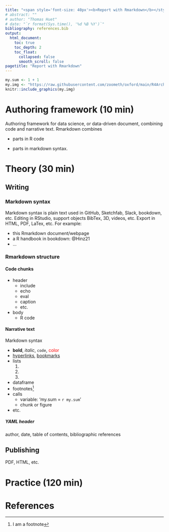 ```yaml
---
title: "<span style='font-size: 40px'><b>Report with Rmarkdown</b></style> <span style='font-size: 30px'> <br>Report data analysis with Rmarkdown authoring framework<br></style>"
# abstract: "" 
# author: "Thomas Huet"
# date: "`r format(Sys.time(), '%d %B %Y')`"
bibliography: references.bib
output:
  html_document:
    toc: true
    toc_depth: 2
    toc_float:
      collapsed: false
      smooth_scroll: false
pagetitle: "Report with Rmarkdown"
---
```



```r
my.sum <- 1 + 1
my.img <- "https://raw.githubusercontent.com/zoometh/oxford/main/R4Archaeologists/www/logo.png"
knitr::include_graphics(my.img)
```

# Authoring framework (10 min)

Authoring framework for data science, or data-driven document, combining code and narrative text. Rmarkdown combines

* parts in R code

* parts in markdown syntax. 

# Theory (30 min)

## Writing

### Markdown syntax

Markdown syntax is plain text used in GitHub, Sketchfab, Slack, bookdown, etc. Editing in RStudio, support objects BibTex, 3D, videos, etc. Export in HTML, PDF, LaTex, etc. For example:

* this Rmarkdown document/webpage
* a R handbook in bookdown: @Hinz21
* ...

### Rmarkdown structure

#### Code chunks

* header
  - include
  - echo
  - eval
  - caption
  - etc.
* body
  - R code

#### Narrative text

Markdown syntax

* **bold**, *italic*, `code`, <span style="color:red">color</span>
* [hyperlinks](https://rmarkdown.rstudio.com/), [bookmarks](#practice)
* lists
  1.
  2.
  3.
* dataframe
* footnotes^[I am a footnote]
* calls
  - variable: 'my.sum = `r my.sum`'
  - chunk or figure
* etc.

##### YAML header

author, date, table of contents, bibliographic references

## Publishing

PDF, HTML, etc.

# Practice (120 min) {#practice}


# References


















